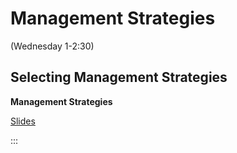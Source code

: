 # Management Strategies  {#management}

(Wednesday 1-2:30)

## Selecting Management Strategies

::: {.slide-deck}
**Management Strategies**

:::
::: {.slides}
[Slides](https://docs.google.com/presentation/d/13gmZ3TTeiUFbM4Q7ou0tI9VeEl9BAFjJWfxJS1QKRLQ/edit?usp=sharing)
:::
:::

